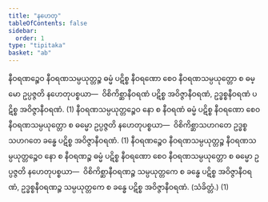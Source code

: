 ```yaml
---
title: "နဟေတု"
tableOfContents: false
sidebar:
  order: 1
type: "tipitaka"
basket: "ab"
---
```



<DynamicBreadcrumb />

<Division number="96">

<Paragraph number="2100">
နီဝရဏဉ္စေဝ နီဝရဏသမ္ပယုတ္တဉ္စ ဓမ္မံ ပဋိစ္စ နီဝရဏော စေဝ နီဝရဏသမ္ပယုတ္တော စ ဓမ္မော ဥပ္ပဇ္ဇတိ နဟေတုပစ္စယာ—  ဝိစိကိစ္ဆာနီဝရဏံ ပဋိစ္စ အဝိဇ္ဇာနီဝရဏံ, ဥဒ္ဓစ္စနီဝရဏံ ပဋိစ္စ အဝိဇ္ဇာနီဝရဏံ. (1)
</Paragraph>

<Paragraph number="2101">
နီဝရဏသမ္ပယုတ္တဉ္စေဝ နော စ နီဝရဏံ ဓမ္မံ ပဋိစ္စ နီဝရဏော စေဝ နီဝရဏသမ္ပယုတ္တော စ ဓမ္မော ဥပ္ပဇ္ဇတိ နဟေတုပစ္စယာ—  ဝိစိကိစ္ဆာသဟဂတေ ဥဒ္ဓစ္စသဟဂတေ ခန္ဓေ ပဋိစ္စ အဝိဇ္ဇာနီဝရဏံ. (1)
</Paragraph>

<Paragraph number="2102">
နီဝရဏဉ္စေဝ နီဝရဏသမ္ပယုတ္တဉ္စ နီဝရဏသမ္ပယုတ္တဉ္စေဝ နော စ နီဝရဏဉ္စ ဓမ္မံ ပဋိစ္စ နီဝရဏော စေဝ နီဝရဏသမ္ပယုတ္တော စ ဓမ္မော ဥပ္ပဇ္ဇတိ နဟေတုပစ္စယာ—  ဝိစိကိစ္ဆာနီဝရဏဉ္စ သမ္ပယုတ္တကေ စ ခန္ဓေ ပဋိစ္စ အဝိဇ္ဇာနီဝရဏံ, ဥဒ္ဓစ္စနီဝရဏဉ္စ သမ္ပယုတ္တကေ စ ခန္ဓေ ပဋိစ္စ အဝိဇ္ဇာနီဝရဏံ. (သံခိတ္တံ.) (1)
</Paragraph>
</Division>